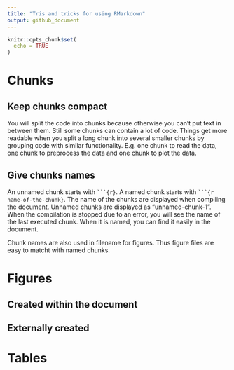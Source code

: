 ```yaml
---
title: "Tris and tricks for using RMarkdown"
output: github_document
---
```


```r
knitr::opts_chunk$set(
  echo = TRUE
)
```

# Chunks

## Keep chunks compact

You will split the code into chunks because otherwise you can't put text in between them. Still some chunks can contain a lot of code. Things get more readable when you split a long chunk into several smaller chunks by grouping code with similar functionality. E.g. one chunk to read the data, one chunk to preprocess the data and one chunk to plot the data.

## Give chunks names

An unnamed chunk starts with ` ```{r}`. A named chunk starts with  ` ```{r name-of-the-chunk}`. The name of the chunks are displayed when compiling the document. Unnamed chunks are displayed as "unnamed-chunk-1". When the compilation is stopped due to an error, you will see the name of the last executed chunk. When it is named, you can find it easily in the document.

Chunk names are also used in filename for figures. Thus figure files are easy to matcht with named chunks.

# Figures

## Created within the document

## Externally created

# Tables
